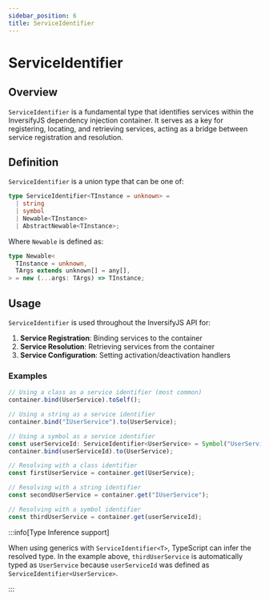 ```yaml
---
sidebar_position: 6
title: ServiceIdentifier
---
```


# ServiceIdentifier

## Overview

`ServiceIdentifier` is a fundamental type that identifies services within the InversifyJS dependency injection container. It serves as a key for registering, locating, and retrieving services, acting as a bridge between service registration and resolution.

## Definition

`ServiceIdentifier` is a union type that can be one of:

```typescript
type ServiceIdentifier<TInstance = unknown> =
  | string
  | symbol
  | Newable<TInstance>
  | AbstractNewable<TInstance>;
```

Where `Newable` is defined as:

```typescript
type Newable<
  TInstance = unknown,
  TArgs extends unknown[] = any[],
> = new (...args: TArgs) => TInstance;
```

## Usage

`ServiceIdentifier` is used throughout the InversifyJS API for:

1. **Service Registration**: Binding services to the container
2. **Service Resolution**: Retrieving services from the container
3. **Service Configuration**: Setting activation/deactivation handlers

### Examples

```typescript
// Using a class as a service identifier (most common)
container.bind(UserService).toSelf();

// Using a string as a service identifier
container.bind("IUserService").to(UserService);

// Using a symbol as a service identifier
const userServiceId: ServiceIdentifier<UserService> = Symbol("UserService");
container.bind(userServiceId).to(UserService);

// Resolving with a class identifier
const firstUserService = container.get(UserService);

// Resolving with a string identifier
const secondUserService = container.get("IUserService");

// Resolving with a symbol identifier
const thirdUserService = container.get(userServiceId);
```

:::info[Type Inference support]

When using generics with `ServiceIdentifier<T>`, TypeScript can infer the resolved type. In the example above, `thirdUserService` is automatically typed as `UserService` because `userServiceId` was defined as `ServiceIdentifier<UserService>`.

:::
